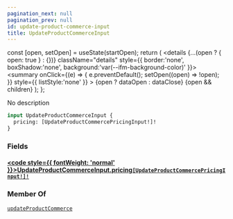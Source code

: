 ```yaml
---
pagination_next: null
pagination_prev: null
id: update-product-commerce-input
title: UpdateProductCommerceInput
---
```









  const [open, setOpen] = useState(startOpen);
  return (
    <details {...(open ? { open: true } : {})} className="details" style={{ border:'none', boxShadow:'none', background:'var(--ifm-background-color)' }}>
      <summary
        onClick={(e) => {
          e.preventDefault();
          setOpen((open) => !open);
        }}
        style={{ listStyle:'none' }}
      >
      {open ? dataOpen : dataClose}
      </summary>
      {open && children}
    </details>
  );
};








No description


```graphql
input UpdateProductCommerceInput {
  pricing: [UpdateProductCommercePricingInput!]!
}
```




### Fields

#### [<code style={{ fontWeight: 'normal' }}>UpdateProductCommerceInput.<b>pricing</b></code>](#)<Bullet />[`[UpdateProductCommercePricingInput!]!`](/schema/types/inputs/update-product-commerce-pricing-input.mdx) <Badge class="badge badge--secondary" text="non-null"/> <Badge class="badge badge--secondary" text="input"/> 







### Member Of

[`updateProductCommerce`](/schema/operations/mutations/update-product-commerce.mdx)  <Badge class="badge badge--secondary" text="mutation"/>


